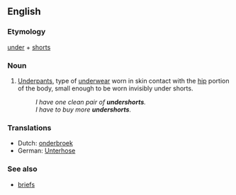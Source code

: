 ==English==

===Etymology===
[[under]] + [[shorts]]

===Noun===
{{en-noun|undershorts}}

# [[underpants|Underpants]], type of [[underwear]] worn in skin contact with the [[hip]] portion of the body, small enough to be worn invisibly under shorts.
#:''I have one clean pair of '''undershorts'''.''
#:''I have to buy more '''undershorts'''.''

===Translations===
* Dutch: [[onderbroek]]
* German: [[Unterhose]]

===See also===
* [[briefs]]